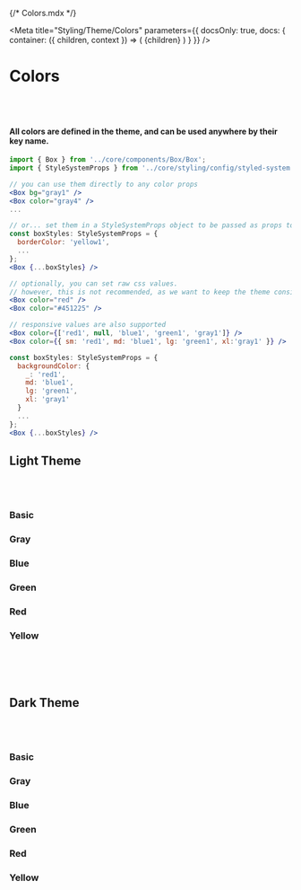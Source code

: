 {/* Colors.mdx */}

<Meta title="Styling/Theme/Colors" parameters={{ 
  docsOnly: true, 
  docs: {
    container: ({ children, context }) => (
      <DocsContainer context={context}>
        <CustomThemeProvider>
          {children}
        </CustomThemeProvider>
      </DocsContainer>
    )
  } 
  }} 
/>

# Colors
<br /><br />
#### All colors are defined in the theme, and can be used anywhere by their key name.

```jsx
import { Box } from '../core/components/Box/Box';
import { StyleSystemProps } from '../core/styling/config/styled-system.types';

// you can use them directly to any color props 
<Box bg="gray1" />
<Box color="gray4" />
...

// or... set them in a StyleSystemProps object to be passed as props to any Box component 
const boxStyles: StyleSystemProps = {
  borderColor: 'yellow1',
  ...
};
<Box {...boxStyles} />
```
```jsx
// optionally, you can set raw css values. 
// however, this is not recommended, as we want to keep the theme consistent
<Box color="red" />
<Box color="#451225" />
```
```jsx
// responsive values are also supported
<Box color={['red1', null, 'blue1', 'green1', 'gray1']} />
<Box color={{ sm: 'red1', md: 'blue1', lg: 'green1', xl:'gray1' }} />

const boxStyles: StyleSystemProps = {
  backgroundColor: {
    _: 'red1',
    md: 'blue1',
    lg: 'green1',
    xl: 'gray1'
  }
  ...
};
<Box {...boxStyles} />
```

## Light Theme
<br /><br />
### Basic
<Canvas>
  <GridContainer>
    <Colors palette="basic" />
  </GridContainer>
</Canvas>

### Gray
<Canvas>
  <GridContainer>
    <Colors palette="gray" />
  </GridContainer>
</Canvas>

### Blue
<Canvas>
  <GridContainer>
    <Colors palette="blue" />
  </GridContainer>
</Canvas>

### Green
<Canvas>
  <GridContainer>
    <Colors palette="green" />
  </GridContainer>
</Canvas>

### Red
<Canvas>
  <GridContainer>
    <Colors palette="red" />
  </GridContainer>
</Canvas>

### Yellow
<Canvas>
  <GridContainer>
    <Colors palette="yellow" />
  </GridContainer>
</Canvas>

<br /><br /><br />
## Dark Theme
<br /><br />
### Basic
<Canvas>
  <GridContainer>
    <Colors palette="basic" themeMode="dark"/>
  </GridContainer>
</Canvas>

### Gray
<Canvas>
  <GridContainer>
    <Colors palette="gray" themeMode="dark"/>
  </GridContainer>
</Canvas>

### Blue
<Canvas>
  <GridContainer>
    <Colors palette="blue" />
  </GridContainer>
</Canvas>

### Green
<Canvas>
  <GridContainer>
    <Colors palette="green" />
  </GridContainer>
</Canvas>

### Red
<Canvas>
  <GridContainer>
    <Colors palette="red" />
  </GridContainer>
</Canvas>

### Yellow
<Canvas>
  <GridContainer>
    <Colors palette="yellow" />
  </GridContainer>
</Canvas>

